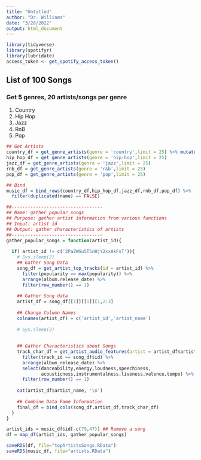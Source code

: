 ```yaml
---
title: "Untitled"
author: "Dr. Williams"
date: "3/28/2022"
output: html_document
---
```



```r
library(tidyverse)
library(spotifyr)
library(lubridate)
access_token <- get_spotify_access_token()
```


## List of 100 Songs


### Get 5 genres, 20 artists/songs per genre
1. Country
2. Hip Hop
3. Jazz
4. RnB
5. Pop

```r
## Get Artists
country_df = get_genre_artists(genre = 'country',limit = 25) %>% mutate()
hip_hop_df = get_genre_artists(genre = 'hip-hop',limit = 25)
jazz_df = get_genre_artists(genre = 'jazz',limit = 25)
rnb_df = get_genre_artists(genre = 'r&b',limit = 25)
pop_df = get_genre_artists(genre = 'pop',limit = 25)
```


```r
## Bind 
music_df = bind_rows(country_df,hip_hop_df,jazz_df,rnb_df,pop_df) %>% 
  filter(duplicated(name) == FALSE)
```



```r


##----------------------------------
## Name: gather_popular_songs
## Purpose: gather artist information from various functions
## Input: artist id
## Output: gather characteristics of artists
##----------------------------------
gather_popular_songs = function(artist_id){
  
  if( artist_id != c('2PaZWGu5T5nHjY2xxAkFsT')){
    # Sys.sleep(2)
    ## Gather Song Data
    song_df = get_artist_top_tracks(id = artist_id) %>% 
      filter(popularity == max(popularity)) %>% 
      arrange(album.release_date) %>% 
      filter(row_number() == 1)
    
    ## Gather Song data
    artist_df = song_df[[1]][[1]][1,2:3]
    
    ## Change Column Names
    colnames(artist_df) = c('artist_id','artist_name')
    
    # Sys.sleep(2)
    
    
    ## Gather Characteristics about Songs
    track_char_df = get_artist_audio_features(artist = artist_df$artist_name) %>% 
      filter(track_id == song_df$id) %>% 
      arrange(album_release_date) %>% 
      select(danceability,energy,loudness,speechiness,
             acousticness,instrumentalness,liveness,valence,tempo) %>% 
      filter(row_number() == 1)
    
    cat(artist_df$artist_name, '\n')
    
    ## Combine Data Fame Information
    final_df = bind_cols(song_df,artist_df,track_char_df)
  }
}

```



```r


artist_ids = music_df$id[-c(79,47)] ## Remove a song 
df = map_df(artist_ids, gather_popular_songs)
```


```r
saveRDS(df, file="topArtistsSongs.RData")
saveRDS(music_df, file="artists.RData")
```

